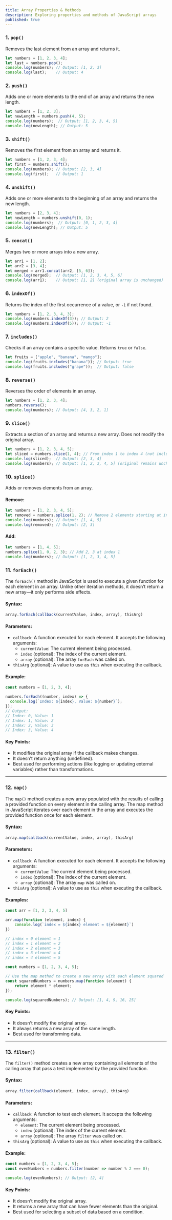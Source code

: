 ```yaml
---
title: Array Properties & Methods
description: Exploring properties and methods of JavaScript arrays
published: true
---
```


### **1. `pop()`**

Removes the last element from an array and returns it.

```javascript
let numbers = [1, 2, 3, 4];
let last = numbers.pop();
console.log(numbers); // Output: [1, 2, 3]
console.log(last);    // Output: 4
```

### **2. `push()`**

Adds one or more elements to the end of an array and returns the new length.

```javascript
let numbers = [1, 2, 3];
let newLength = numbers.push(4, 5);
console.log(numbers);  // Output: [1, 2, 3, 4, 5]
console.log(newLength); // Output: 5
```

### **3. `shift()`**

Removes the first element from an array and returns it.

```javascript
let numbers = [1, 2, 3, 4];
let first = numbers.shift();
console.log(numbers); // Output: [2, 3, 4]
console.log(first);   // Output: 1
```

### **4. `unshift()`**

Adds one or more elements to the beginning of an array and returns the new length.

```javascript
let numbers = [2, 3, 4];
let newLength = numbers.unshift(0, 1);
console.log(numbers);  // Output: [0, 1, 2, 3, 4]
console.log(newLength); // Output: 5
```

### **5. `concat()`**

Merges two or more arrays into a new array.

```javascript
let arr1 = [1, 2];
let arr2 = [3, 4];
let merged = arr1.concat(arr2, [5, 6]);
console.log(merged);  // Output: [1, 2, 3, 4, 5, 6]
console.log(arr1);    // Output: [1, 2] (original array is unchanged)
```

### **6. `indexOf()`**

Returns the index of the first occurrence of a value, or `-1` if not found.

```javascript
let numbers = [1, 2, 3, 4, 3];
console.log(numbers.indexOf(3)); // Output: 2
console.log(numbers.indexOf(5)); // Output: -1
```

### **7. `includes()`**

Checks if an array contains a specific value. Returns `true` or `false`.

```javascript
let fruits = ["apple", "banana", "mango"];
console.log(fruits.includes("banana")); // Output: true
console.log(fruits.includes("grape"));  // Output: false
```

### **8. `reverse()`**

Reverses the order of elements in an array.

```javascript
let numbers = [1, 2, 3, 4];
numbers.reverse();
console.log(numbers); // Output: [4, 3, 2, 1]
```

### **9. `slice()`**

Extracts a section of an array and returns a new array. Does not modify the original array.

```javascript
let numbers = [1, 2, 3, 4, 5];
let sliced = numbers.slice(1, 4); // From index 1 to index 4 (not inclusive)
console.log(sliced);  // Output: [2, 3, 4]
console.log(numbers); // Output: [1, 2, 3, 4, 5] (original remains unchanged)
```

### **10. `splice()`**

Adds or removes elements from an array.

#### Remove:

```javascript
let numbers = [1, 2, 3, 4, 5];
let removed = numbers.splice(1, 2); // Remove 2 elements starting at index 1
console.log(numbers); // Output: [1, 4, 5]
console.log(removed); // Output: [2, 3]
```

#### Add:

```javascript
let numbers = [1, 4, 5];
numbers.splice(1, 0, 2, 3); // Add 2, 3 at index 1
console.log(numbers); // Output: [1, 2, 3, 4, 5]
```

### **11. `forEach()`**

The `forEach()` method in JavaScript is used to execute a given function for each element in an array. Unlike other iteration methods, it doesn’t return a new array—it only performs side effects.

#### Syntax:
```javascript
array.forEach(callback(currentValue, index, array), thisArg)
```

#### Parameters:
- `callback`: A function executed for each element. It accepts the following arguments:
  - `currentValue`: The current element being processed.
  - `index` (optional): The index of the current element.
  - `array` (optional): The array `forEach` was called on.
- `thisArg` (optional): A value to use as `this` when executing the callback.

#### Example:
```javascript
const numbers = [1, 2, 3, 4];

numbers.forEach((number, index) => {
  console.log(`Index: ${index}, Value: ${number}`);
});
// Output:
// Index: 0, Value: 1
// Index: 1, Value: 2
// Index: 2, Value: 3
// Index: 3, Value: 4
```

#### Key Points:
- It modifies the original array if the callback makes changes.
- It doesn’t return anything (undefined).
- Best used for performing actions (like logging or updating external variables) rather than transformations.

---

### **12. `map()`**

The `map()` method creates a new array populated with the results of calling a provided function on every element in the calling array. The map method in JavaScript iterates over each element in the array and executes the provided function once for each element.

#### Syntax:
```javascript
array.map(callback(currentValue, index, array), thisArg)
```

#### Parameters:
- `callback`: A function executed for each element. It accepts the following arguments:
  - `currentValue`: The current element being processed.
  - `index` (optional): The index of the current element.
  - `array` (optional): The array `map` was called on.
- `thisArg` (optional): A value to use as `this` when executing the callback.

#### Examples:

```javascript
const arr = [1, 2, 3, 4, 5]

arr.map(function (element, index) {
    console.log(`index = ${index} element = ${element}`)
})

// index = 0 element = 1
// index = 1 element = 2
// index = 2 element = 3
// index = 3 element = 4
// index = 4 element = 5
```

```javascript
const numbers = [1, 2, 3, 4, 5];

// Use the map method to create a new array with each element squared
const squaredNumbers = numbers.map(function (element) {
    return element * element;
});

console.log(squaredNumbers); // Output: [1, 4, 9, 16, 25]
```

#### Key Points:
- It doesn’t modify the original array.
- It always returns a new array of the same length.
- Best used for transforming data.

---

### **13. `filter()`**

The `filter()` method creates a new array containing all elements of the calling array that pass a test implemented by the provided function.

#### Syntax:
```javascript
array.filter(callback(element, index, array), thisArg)
```

#### Parameters:
- `callback`: A function to test each element. It accepts the following arguments:
  - `element`: The current element being processed.
  - `index` (optional): The index of the current element.
  - `array` (optional): The array `filter` was called on.
- `thisArg` (optional): A value to use as `this` when executing the callback.

#### Example:
```javascript
const numbers = [1, 2, 3, 4, 5];
const evenNumbers = numbers.filter(number => number % 2 === 0);

console.log(evenNumbers); // Output: [2, 4]
```

#### Key Points:
- It doesn’t modify the original array.
- It returns a new array that can have fewer elements than the original.
- Best used for selecting a subset of data based on a condition.



